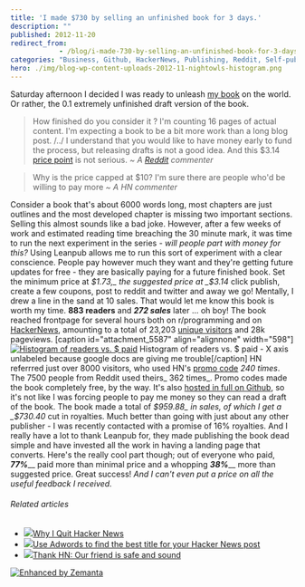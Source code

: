 ```yaml
---
title: 'I made $730 by selling an unfinished book for 3 days.'
description: ""
published: 2012-11-20
redirect_from: 
            - /blog/i-made-730-by-selling-an-unfinished-book-for-3-days/swizec/5585
categories: "Business, Github, HackerNews, Publishing, Reddit, Self-publishing, Uncategorized"
hero: ./img/blog-wp-content-uploads-2012-11-nightowls-histogram.png
---
```

Saturday afternoon I decided I was ready to unleash [my book](https://leanpub.com/nightowls) on the world. Or rather, the 0.1 extremely unfinished draft version of the book.

> How finished do you consider it ? I&#x27;m counting 16 pages of actual content. I&#x27;m expecting a book to be a bit more work than a long blog post. /../ I understand that you would like to have money early to fund the process, but releasing drafts is not a good idea. And this $3.14 [price point](http://en.wikipedia.org/wiki/Price_point "Price point") is not serious. _~ A [Reddit](http://reddit.com/ "Reddit") commenter_

> Why is the price capped at $10? I&#x27;m sure there are people who&#x27;d be willing to pay more _~ A HN commenter_

Consider a book that&#x27;s about 6000 words long, most chapters are just outlines and the most developed chapter is missing two important sections. Selling this almost sounds like a bad joke. However, after a few weeks of work and estimated reading time breaching the 30 minute mark, it was time to run the next experiment in the series - _will people part with money for this?_ Using Leanpub allows me to run this sort of experiment with a clear conscience. People pay however much they want and they&#x27;re getting future updates for free - they are basically paying for a future finished book. Set the minimum price at _$1.73,_ the suggested price at _$3.14_ click publish, create a few coupons, post to reddit and twitter and away we go! Mentally, I drew a line in the sand at 10 sales. That would let me know this book is worth my time. **883 readers** and _**272 sales**_ later ... oh boy! The book reached frontpage for several hours both on r/programming and on [HackerNews](http://news.ycombinator.com/ "Hacker News"), amounting to a total of 23,203 [unique visitors](http://en.wikipedia.org/wiki/Unique_user "Unique user") and 28k pageviews. \[caption id=&quot;attachment_5587&quot; align=&quot;alignnone&quot; width=&quot;598&quot;][![Histogram of readers vs. $ paid](http://swizec.com/blog/wp-content/uploads/2012/11/nightowls-histogram.png "Histogram of readers vs. $ paid")](./img/blog-wp-content-uploads-2012-11-nightowls-histogram.png) Histogram of readers vs. $ paid - X axis unlabeled because google docs are giving me trouble\[/caption] HN referrred just over 8000 visitors, who used HN&#x27;s [promo code](http://en.wikipedia.org/wiki/Coupon "Coupon") _240 times_. The 7500 people from Reddit used theirs_ 362 times_. Promo codes made the book completely free, by the way. It&#x27;s also [hosted in full on Github](https://github.com/Swizec/nightowls), so it&#x27;s not like I was forcing people to pay me money so they can read a draft of the book. The book made a total of _$959.88_ in sales, of which I get a _$730.40_ cut in royalties. Much better than going with just about any other publisher - I was recently contacted with a promise of 16% royalties. And I really have a lot to thank Leanpub for, they made publishing the book dead simple and have invested all the work in having a landing page that converts. Here&#x27;s the really cool part though; out of everyone who paid, **_77%_**__ paid more than minimal price and a whopping **_38%_**__ more than suggested price. Great success! _And I can&#x27;t even put a price on all the useful feedback I received._

###### Related articles

- [![](http://i.zemanta.com/noimg_51_80_80.jpg)](http://nathanael.hevenet.com/why-i-quit-hacker-news/)[Why I Quit Hacker News](http://nathanael.hevenet.com/why-i-quit-hacker-news/)
- [![](http://i.zemanta.com/126716812_80_80.jpg)](http://blog.chargeback.cc/2012/11/19/use-adwords-to-find-the-best-title-for-your-hacker-news-post/)[Use Adwords to find the best title for your Hacker News post](http://blog.chargeback.cc/2012/11/19/use-adwords-to-find-the-best-title-for-your-hacker-news-post/)
- [![](http://i.zemanta.com/noimg_25_80_80.jpg)](http://jacquesmattheij.com/thank-hn-our-friend-is-safe-and-sound)[Thank HN: Our friend is safe and sound](http://jacquesmattheij.com/thank-hn-our-friend-is-safe-and-sound)

[![Enhanced by Zemanta](http://img.zemanta.com/zemified_e.png?x-id=5694cd72-73d1-4a6a-bb87-e4fd6134663a)](http://www.zemanta.com/?px "Enhanced by Zemanta")